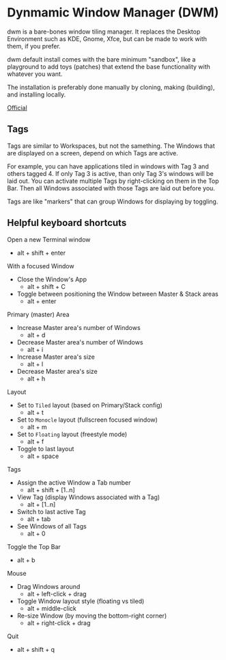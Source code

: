 # Dynmamic Window Manager (DWM)

dwm is a bare-bones window tiling manager. It replaces the Desktop Environment such as KDE, Gnome, Xfce, but can be made to work with them, if you prefer.

dwm default install comes with the bare minimum "sandbox", like a playground to add toys (patches) that extend the base functionality with whatever you want.

The installation is preferably done manually by cloning, making (building), and installing locally.

[Official](https://dwm.suckless.org/)

## Tags

Tags are similar to Workspaces, but not the samething. The Windows that are displayed on a screen, depend on which Tags are active.

For example, you can have applications tiled in windows with Tag 3 and others tagged 4. If only Tag 3 is active, than only Tag 3's windows will be laid out. You can activate multiple Tags by right-clicking on them in the Top Bar. Then all Windows associated with those Tags are laid out before you.

Tags are like "markers" that can group Windows for displaying by toggling.

## Helpful keyboard shortcuts

Open a new Terminal window
- alt + shift + enter

With a focused Window
- Close the Window's App
    - alt + shift + C
- Toggle between positioning the Window between Master & Stack areas
    - alt + enter

Primary (master) Area
- Increase Master area's number of Windows
    - alt + d
- Decrease Master area's number of Windows
    - alt + i
- Increase Master area's size
    - alt + l
- Decrease Master area's size
    - alt + h

Layout
- Set to `Tiled` layout (based on Primary/Stack config)
    - alt + t
- Set to `Monocle` layout (fullscreen focused window)
    - alt + m
- Set to `Floating` layout (freestyle mode)
    - alt + f
- Toggle to last layout
    - alt + space

Tags
- Assign the active Window a Tab number
    - alt + shift + [1..n]
- View Tag (display Windows associated with a Tag)
    - alt + [1..n]
- Switch to last active Tag
    - alt + tab
- See Windows of all Tags
    - alt + 0

Toggle the Top Bar
- alt + b

Mouse
- Drag Windows around 
    - alt + left-click + drag
- Toggle Window layout style (floating vs tiled)
    - alt + middle-click
- Re-size Window (by moving the bottom-right corner)
    - alt + right-click + drag

Quit
- alt + shift + q

                                                                                                                                                                       